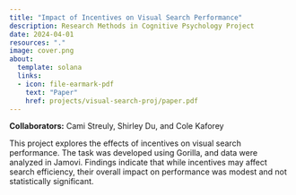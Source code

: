 ```yaml
---
title: "Impact of Incentives on Visual Search Performance"
description: Research Methods in Cognitive Psychology Project
date: 2024-04-01
resources: "."
image: cover.png
about: 
  template: solana
  links: 
  - icon: file-earmark-pdf
    text: "Paper"
    href: projects/visual-search-proj/paper.pdf
---
```


**Collaborators:** Cami Streuly, Shirley Du, and Cole Kaforey

This project explores the effects of incentives on visual search performance. The task was developed using Gorilla, and data were analyzed in Jamovi. Findings indicate that while incentives may affect search efficiency, their overall impact on performance was modest and not statistically significant.\
